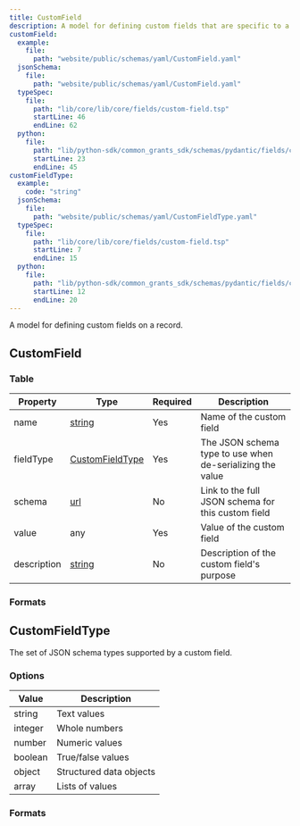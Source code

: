 ```yaml
---
title: CustomField
description: A model for defining custom fields that are specific to a given implementation
customField:
  example:
    file:
      path: "website/public/schemas/yaml/CustomField.yaml"
  jsonSchema:
    file:
      path: "website/public/schemas/yaml/CustomField.yaml"
  typeSpec:
    file:
      path: "lib/core/lib/core/fields/custom-field.tsp"
      startLine: 46
      endLine: 62
  python:
    file:
      path: "lib/python-sdk/common_grants_sdk/schemas/pydantic/fields/custom.py"
      startLine: 23
      endLine: 45
customFieldType:
  example:
    code: "string"
  jsonSchema:
    file:
      path: "website/public/schemas/yaml/CustomFieldType.yaml"
  typeSpec:
    file:
      path: "lib/core/lib/core/fields/custom-field.tsp"
      startLine: 7
      endLine: 15
  python:
    file:
      path: "lib/python-sdk/common_grants_sdk/schemas/pydantic/fields/custom.py"
      startLine: 12
      endLine: 20
---
```



A model for defining custom fields on a record.

## CustomField

### Table

| Property    | Type                                    | Required | Description                                               |
| ----------- | --------------------------------------- | -------- | --------------------------------------------------------- |
| name        | [string](/protocol/types/string#string) | Yes      | Name of the custom field                                  |
| fieldType   | [CustomFieldType](#customfieldtype)     | Yes      | The JSON schema type to use when de-serializing the value |
| schema      | [url](/protocol/types/string#url)       | No       | Link to the full JSON schema for this custom field        |
| value       | any                                     | Yes      | Value of the custom field                                 |
| description | [string](/protocol/types/string#string) | No       | Description of the custom field's purpose                 |

### Formats

<SchemaFormatTabs
  example={frontmatter.customField.example}
  jsonSchema={frontmatter.customField.jsonSchema}
  typeSpec={frontmatter.customField.typeSpec}
  python={frontmatter.customField.python}
/>

## CustomFieldType

The set of JSON schema types supported by a custom field.

### Options

| Value   | Description             |
| ------- | ----------------------- |
| string  | Text values             |
| integer | Whole numbers           |
| number  | Numeric values          |
| boolean | True/false values       |
| object  | Structured data objects |
| array   | Lists of values         |

### Formats

<SchemaFormatTabs
  example={frontmatter.customFieldType.example}
  jsonSchema={frontmatter.customFieldType.jsonSchema}
  typeSpec={frontmatter.customFieldType.typeSpec}
  python={frontmatter.customFieldType.python}
/>
